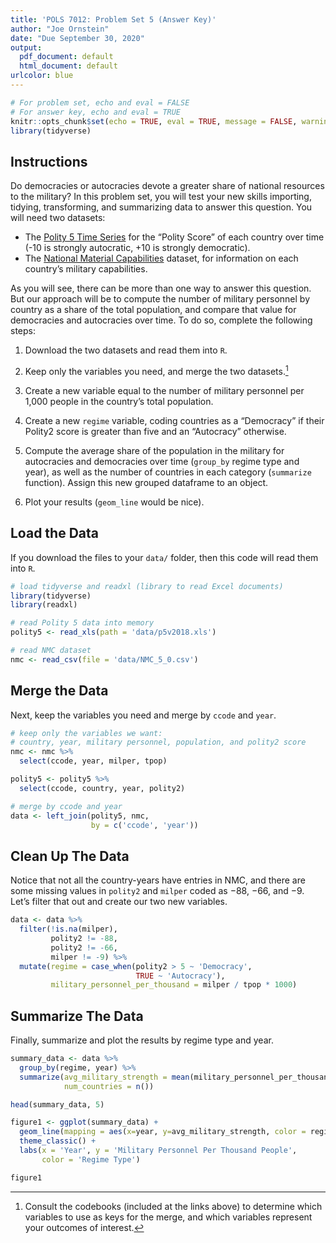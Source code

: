 ```yaml
---
title: 'POLS 7012: Problem Set 5 (Answer Key)'
author: "Joe Ornstein"
date: "Due September 30, 2020"
output:
  pdf_document: default
  html_document: default
urlcolor: blue
---
```


```r
# For problem set, echo and eval = FALSE
# For answer key, echo and eval = TRUE
knitr::opts_chunk$set(echo = TRUE, eval = TRUE, message = FALSE, warning = FALSE)
library(tidyverse)
```


## Instructions

Do democracies or autocracies devote a greater share of national resources to the military? In this problem set, you will test your new skills importing, tidying, transforming, and summarizing data to answer this question. You will need two datasets:

- The [Polity 5 Time Series](https://www.systemicpeace.org/inscrdata.html) for the "Polity Score" of each country over time (-10 is strongly autocratic, +10 is strongly democratic).
- The [National Material Capabilities](https://correlatesofwar.org/data-sets/national-material-capabilities) dataset, for information on each country's military capabilities. 

As you will see, there can be more than one way to answer this question. But our approach will be to compute the number of military personnel by country as a share of the total population, and compare that value for democracies and autocracies over time. To do so, complete the following steps:

1. Download the two datasets and read them into `R`.

2. Keep only the variables you need, and merge the two datasets.^[Consult the codebooks (included at the links above) to determine which variables to use as keys for the merge, and which variables represent your outcomes of interest.]

3. Create a new variable equal to the number of military personnel per 1,000 people in the country's total population.

4. Create a new `regime` variable, coding countries as a "Democracy" if their Polity2 score is greater than five and an "Autocracy" otherwise.

5. Compute the average share of the population in the military for autocracies and democracies over time (`group_by` regime type and year), as well as the number of countries in each category (`summarize` function). Assign this new grouped dataframe to an object.

6. Plot your results (`geom_line` would be nice).


## Load the Data

If you download the files to your `data/` folder, then this code will read them into `R`. 

```r
# load tidyverse and readxl (library to read Excel documents)
library(tidyverse)
library(readxl)

# read Polity 5 data into memory
polity5 <- read_xls(path = 'data/p5v2018.xls')

# read NMC dataset
nmc <- read_csv(file = 'data/NMC_5_0.csv')
```

## Merge the Data

Next, keep the variables you need and merge by `ccode` and `year`.

```r

# keep only the variables we want: 
# country, year, military personnel, population, and polity2 score
nmc <- nmc %>% 
  select(ccode, year, milper, tpop)

polity5 <- polity5 %>% 
  select(ccode, country, year, polity2)

# merge by ccode and year
data <- left_join(polity5, nmc,
                  by = c('ccode', 'year'))
```

## Clean Up The Data

Notice that not all the country-years have entries in NMC, and there are some missing values in `polity2` and `milper` coded as $-88$, $-66$, and $-9$. Let's filter that out and create our two new variables.

```r
data <- data %>% 
  filter(!is.na(milper),
         polity2 != -88,
         polity2 != -66,
         milper != -9) %>% 
  mutate(regime = case_when(polity2 > 5 ~ 'Democracy',
                            TRUE ~ 'Autocracy'),
         military_personnel_per_thousand = milper / tpop * 1000)
```

## Summarize The Data

Finally, summarize and plot the results by regime type and year.

```r
summary_data <- data %>% 
  group_by(regime, year) %>% 
  summarize(avg_military_strength = mean(military_personnel_per_thousand),
            num_countries = n())

head(summary_data, 5)

figure1 <- ggplot(summary_data) +
  geom_line(mapping = aes(x=year, y=avg_military_strength, color = regime)) +
  theme_classic() +
  labs(x = 'Year', y = 'Military Personnel Per Thousand People',
       color = 'Regime Type')

figure1
```

